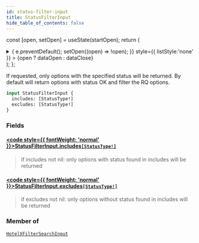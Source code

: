 ```yaml
---
id: status-filter-input
title: StatusFilterInput
hide_table_of_contents: false
---
```






const [open, setOpen] = useState(startOpen);
return (
<details {...(open ? { open: true } : {})} className="details" style={{ border:'none', boxShadow:'none', background:'var(--ifm-background-color)' }}>
<summary
onClick={(e) => {
e.preventDefault();
setOpen((open) => !open);
}}
style={{ listStyle:'none' }} >
{open ? dataOpen : dataClose}
</summary>
{open && children}
</details>
);
};

If requested, only options with the specified status will be returned. By default will return options with status OK and filter the RQ options.

```graphql
input StatusFilterInput {
  includes: [StatusType!]
  excludes: [StatusType!]
}
```

### Fields

#### [<code style={{ fontWeight: 'normal' }}>StatusFilterInput.<b>includes</b></code>](#)<Bullet />[`[StatusType!]`](/api/enums/status-type) <Badge class="badge badge--secondary" text="list"/> <Badge class="badge badge--secondary" text="enum"/>

> if includes not nil: only options with status found in includes will be returned

#### [<code style={{ fontWeight: 'normal' }}>StatusFilterInput.<b>excludes</b></code>](#)<Bullet />[`[StatusType!]`](/api/enums/status-type) <Badge class="badge badge--secondary" text="list"/> <Badge class="badge badge--secondary" text="enum"/>

> if excludes not nil: only options without status found in includes will be returned

### Member of

[`HotelXFilterSearchInput`](/api/inputs/hotel-xfilter-search-input) <Badge class="badge badge--secondary" text="input"/>
